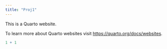 ```yaml
---
title: "Proj1"
---
```


This is a Quarto website.

To learn more about Quarto websites visit <https://quarto.org/docs/websites>.

```r
1 + 1
```
